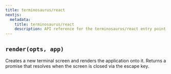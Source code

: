 ```yaml
---
title: terminosaurus/react
nextjs:
  metadata:
    title: terminosaurus/react
    description: API reference for the terminosaurus/react entry point.
---
```


## `render(opts, app)`

Creates a new terminal screen and renders the application onto it. Returns a promise that resolves when the screen is closed via the escape key.
